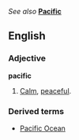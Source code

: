 ''See also'' '''[[Pacific]]'''

==English==
===Adjective===
'''pacific'''

#[[Calm]], [[peaceful]].

===Derived terms===
*[[Pacific Ocean]]